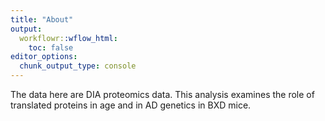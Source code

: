 ```yaml
---
title: "About"
output:
  workflowr::wflow_html:
    toc: false
editor_options:
  chunk_output_type: console
---
```


The data here are DIA proteomics data. This analysis examines the role of translated proteins in age and in AD genetics in BXD mice.
